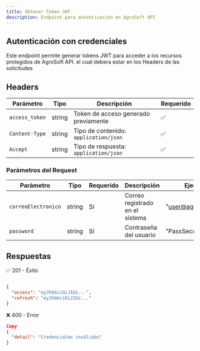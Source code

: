 ```yaml
---
title: Obtener Token JWT
description: Endpoint para autenticación en AgroSoft API
---
```



<ApiBaseBanner 
  method="POST" 
  path="/token/" 
  baseUrl="http://127.0.0.1:8000"
/>

## Autenticación con credenciales

Este endpoint permite generar tokens JWT para acceder a los recursos protegidos de AgroSoft API.
el cual debera estar en los Headers de las solicitudes

## Headers

| Parámetro         | Tipo    | Descripción                                | Requerido |
|------------------|--------|--------------------------------------------|-----------|
| `access_token`   | string | Token de acceso generado previamente      | ✅         |
| `Content-Type`   | string | Tipo de contenido: `application/json`     | ✅         |
| `Accept`        | string | Tipo de respuesta: `application/json`      | ✅         |


### Parámetros del Request

| Parámetro          | Tipo      | Requerido | Descripción                     | Ejemplo         |
|--------------------|---------- |-----------|---------------------------------|-----------------|
|`correoElectronico`| string  | Sí        | Correo registrado en el sistema | "user@agrosoft.com" |
| `password`         | string  | Sí        | Contraseña del usuario          | "PassSecure123" |


## Respuestas

✅ 201 - Éxito
```json

{
  "access": "eyJhbGciOiJIUz...",
  "refresh": "eyJhbGciOiJIUz..."
}
```

❌ 400 - Error
```json
Copy
{
  "detail": "Credenciales inválidas"
}
```